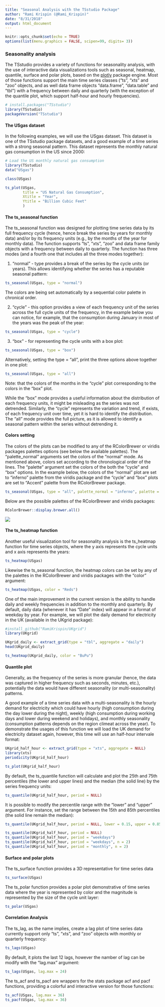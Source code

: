```yaml
---
title: "Seasonal Analysis with the TSstudio Package"
author: "Rami Krispin (@Rami_Krispin)"
date: "8/31/2018"
output: html_document
---
```


```r
knitr::opts_chunk$set(echo = TRUE)
options(list(menu.graphics = FALSE, scipen=99, digits= 3))
```
### Seasonality analysis

The TSstudio provides a variety of functions for seasonality analysis, with the use of interactive data visualizations tools such as seasonal, heatmap, quantile, surface and polar plots, based on the [plotly](https://plot.ly/r/) package engine. Most of those functions support the main time series classes  ("ts", "xts" and "zoo" objects, and as well data frame objects "data.frame", "data.table" and "tbl") with a frequency between daily and quarterly (with the exception of the quantile plot, which support half-hour and hourly frequencies).

```r
# install.packages("TSstudio")
library(TSstudio)
packageVersion("TSstudio")
```


#### The USgas dataset

In the following examples, we will use the USgas dataset. This dataset is one of the TSstudio package datasets, and a good example of a time series with a strong seasonal pattern. This dataset represents the monthly natural gas consumption in the US since 2000:

```r
# Load the US monthly natural gas consumption
library(TSstudio)
data("USgas")

class(USgas)

ts_plot(USgas,
        title = "US Natural Gas Consumption",
        Xtitle = "Year",
        Ytitle = "Billion Cubic Feet"
        )

```


#### The ts_seasonal function

The ts_seasonal function was designed for plotting time series data by its full frequency cycle (hence, hence break the series by years for monthly data) and/or by its frequency units (e.g., by the months of the year for monthly data). The function supports "ts", "xts", "zoo" and data frame family objects with a frequency between daily to quarterly. The function has three modes (and a fourth one that includes all the three modes together): 

1. "normal" - type provides a break of the series by the cycle units (or years). This allows identifying whether the series has a reputable seasonal pattern: 

```r
ts_seasonal(USgas, type = "normal")

```
The colors are being set automatically by a sequential color palette in chronical order.

2. "cycle" - this option provides a view of each frequency unit of the series across the full cycle units of the frequency, in the example below you can notice, for example, that the consumption during January in most of the years was the peak of the year:

```r
ts_seasonal(USgas, type = "cycle")
```

3. "box" - for representing the cycle units with a box plot:

```r
ts_seasonal(USgas, type = "box")
```


Alternatively, setting the type = “all”, print the three options above together in one plot:

```r
ts_seasonal(USgas, type = "all")
```

Note: that the colors of the months in the "cycle" plot corresponding to the colors in the "box" plot. 

While the "box" mode provides a useful information about the distribution of each frequency units, it might be misleading as the series was not detrended. Similarly, the "cycle" represents the variation and trend, if exists, of each frequency unit over time, yet it is hard to identify the distribution. The "all" mode provides the full picture, as it is allowed to identify a seasonal pattern within the series without detrending it.

#### Colors setting

The colors of the plots can be modified to any of the RColorBrewer or viridis packages palettes options (see below the available palettes). The "palette_normal" arguments set the colors of the "normal" mode. As mentioned above, colors set according to the chronological order of the lines. The "palette" argument set the colors of the both the "cycle" and "box" options. In the example below, the colors of the "normal" plot are set to "inferno" palette from the viridis package and the "cycle" and "box" plots are set to "Accent" palette from the RColorBrewer package. 


```r
ts_seasonal(USgas, type = "all", palette_normal = "inferno", palette = "Accent")
```

Below are the possible palettes of the RColorBrewer and viridis packages:

```r
RColorBrewer::display.brewer.all() 
```

![](../vignettes/gif/viridis_palettes.png)


#### The ts_heatmap function

Another useful visualization tool for seasonality analysis is the ts_heatmap function for time series objects, where the y axis represents the cycle units and x axis represents the years:

```r
ts_heatmap(USgas)
```

Likewise the ts_seasonal function, the heatmap colors can be set by any of the palettes in the RColorBrewer and viridis packages with the "color" argument: 

```r
ts_heatmap(USgas, color = "Reds")
```

One of the main improvement in the current version is the ability to handle daily and weekly frequencies in addition to the monthly and quarterly. By default, daily data (whenever it has "Date" index) will appear in a format of weekday by year. For example, we will plot the daily demand for electricity in the UK (available in the UKgrid package):

```r
#install_github("RamiKrispin/UKgrid")
library(UKgrid)

UKgrid_daily <- extract_grid(type = "tbl", aggregate = "daily")
head(UKgrid_daily)

ts_heatmap(UKgrid_daily, color = "BuPu")
```


#### Quantile plot

Generally, as the frequency of the series is more granular (hence, the data was captured in higher frequency such as seconds, minutes, etc.), potentially the data would have different seasonality  (or multi-seasonality) patterns. 

A good example of a time series data with a multi-seasonality is the hourly demand for electricity which could have hourly (high consumption during the day lower during the night), weekly (high consumption during working days and lower during weekend and holidays), and monthly seasonality (consumption patterns depends on the region climeat across the year). To demonstrate the usages of this function we will load the UK demand for electricity dataset again, however, this time will use an half-hour intervale format:

```r
UKgrid_half_hour <- extract_grid(type = "xts", aggregate = NULL)
library(xts)
periodicity(UKgrid_half_hour)
```



```r
ts_plot(UKgrid_half_hour)
```

By default, the ts_quantile function will calculate and plot the 25th and 75th percentiles (the lower and upper lines) and the median (the solid line) by the series frequency units:

```r
ts_quantile(UKgrid_half_hour, period = NULL)
```

It is possible to modify the percentile range with the "lower" and "upper" argument. For instance, set the range between the 15th and 85th percentiles (the solid line remain the median): 

```r
ts_quantile(UKgrid_half_hour, period = NULL, lower = 0.15, upper = 0.85)
```


```r

ts_quantile(UKgrid_half_hour, period = NULL)
ts_quantile(UKgrid_half_hour, period = "weekdays")
ts_quantile(UKgrid_half_hour, period = "weekdays", n = 2)
ts_quantile(UKgrid_half_hour, period = "monthly", n = 2)

```

#### Surface and polar plots

The ts_surface function provides a 3D representative for time series data 

```r
ts_surface(USgas)
```

The ts_polar function provides a polar plot demonstrative of time series data where the year is represented by color and the magnitude is represented by the size of the cycle unit layer:
```r
ts_polar(USgas)
```

#### Correlation Analysis

The ts_lag, as the name implies, create a lag plot of time series data currently support only "ts", "xts", and "zoo" objects with monthly or quarterly frequency:

```r
ts_lags(USgas)
```

By default, it plots the last 12 lags, however the namber of lag can be modify with the "lag.max" argument:

```r
ts_lags(USgas, lag.max = 24)
```

The ts_acf and ts_pacf are wrappers for the stats package acf and pacf functions, providing a colorful and interactive version for those functions:

```r
ts_acf(USgas, lag.max = 36)
ts_pacf(USgas, lag.max = 36)

```


